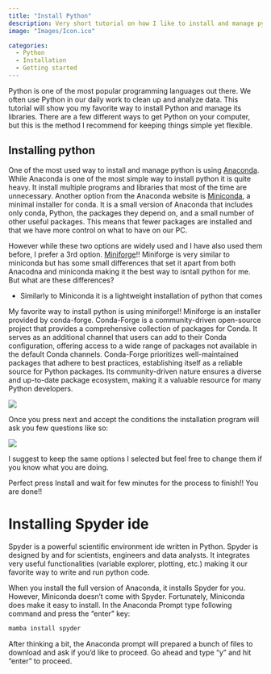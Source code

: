 ```yaml
---
title: "Install Python"
description: Very short tutorial on how I like to install and manage python. In this sort post we will see how to isntall and manage python using miniforge.
image: "Images/Icon.ico"

categories:
  - Python
  - Installation
  - Getting started
---
```


Python is one of the most popular programming languages out there. We often use Python in our daily work to clean up and analyze data. This tutorial will show you my favorite way to install Python and manage its libraries. There are a few different ways to get Python on your computer, but this is the method I recommend for keeping things simple yet flexible.

## Installing python

One of the most used way to install and manage python is using [Anaconda](https://www.anaconda.com/). While Anaconda is one of the most simple way to install python it is quite heavy. It install multiple programs and libraries that most of the time are unnecessary. Another option from the Anaconda website is [Miniconda](https://docs.conda.io/en/latest/miniconda.html), a minimal installer for conda. It is a small version of Anaconda that includes only conda, Python, the packages they depend on, and a small number of other useful packages. This means that fewer packages are installed and that we have more control on what to have on our PC.

However while these two options are widely used and I have also used them before, I prefer a 3rd option. [Miniforge](https://conda-forge.org/miniforge/)!! Miniforge is very similar to miniconda but has some small differences that set it apart from both Anacodna and miniconda making it the best way to isntall python for me. But what are these differences?

-   Similarly to Miniconda it is a lightweight installation of python that comes

My favorite way to install python is using miniforge!! Miniforge is an installer provided by conda-forge. Conda-Forge is a community-driven open-source project that provides a comprehensive collection of packages for Conda. It serves as an additional channel that users can add to their Conda configuration, offering access to a wide range of packages not available in the default Conda channels. Conda-Forge prioritizes well-maintained packages that adhere to best practices, establishing itself as a reliable source for Python packages. Its community-driven nature ensures a diverse and up-to-date package ecosystem, making it a valuable resource for many Python developers.

![](Images/Install_python1.png){fig-align="center"}

Once you press next and accept the conditions the installation program will ask you few questions like so:

![](Images/Install_python2.png){fig-align="center"}

I suggest to keep the same options I selected but feel free to change them if you know what you are doing.

Perfect press Install and wait for few minutes for the process to finish!! You are done!!

# Installing Spyder ide

Spyder is a powerful scientific environment ide written in Python. Spyder is designed by and for scientists, engineers and data analysts. It integrates very useful functionalities (variable explorer, plotting, etc.) making it our favorite way to write and run python code.

When you install the full version of Anaconda, it installs Spyder for you. However, Miniconda doesn’t come with Spyder. Fortunately, Miniconda does make it easy to install. In the Anaconda Prompt type following command and press the “enter” key:

``` bash
mamba install spyder
```

After thinking a bit, the Anaconda prompt will prepared a bunch of files to download and ask if you’d like to proceed. Go ahead and type “y” and hit “enter” to proceed.
